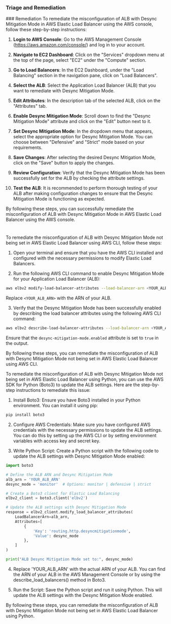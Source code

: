 
### Triage and Remediation
<Tabs>
<Tab title='Remediation'>
### Remediation

<AccordionGroup>
<Accordion title='Using Console' defaultOpen='true'>
To remediate the misconfiguration of ALB with Desync Mitigation Mode in AWS Elastic Load Balancer using the AWS console, follow these step-by-step instructions:

1. **Login to AWS Console**: Go to the AWS Management Console (https://aws.amazon.com/console/) and log in to your account.

2. **Navigate to EC2 Dashboard**: Click on the "Services" dropdown menu at the top of the page, select "EC2" under the "Compute" section.

3. **Go to Load Balancers**: In the EC2 Dashboard, under the "Load Balancing" section in the navigation pane, click on "Load Balancers".

4. **Select the ALB**: Select the Application Load Balancer (ALB) that you want to remediate with Desync Mitigation Mode.

5. **Edit Attributes**: In the description tab of the selected ALB, click on the "Attributes" tab.

6. **Enable Desync Mitigation Mode**: Scroll down to find the "Desync Mitigation Mode" attribute and click on the "Edit" button next to it.

7. **Set Desync Mitigation Mode**: In the dropdown menu that appears, select the appropriate option for Desync Mitigation Mode. You can choose between "Defensive" and "Strict" mode based on your requirements. 

8. **Save Changes**: After selecting the desired Desync Mitigation Mode, click on the "Save" button to apply the changes.

9. **Review Configuration**: Verify that the Desync Mitigation Mode has been successfully set for the ALB by checking the attribute settings.

10. **Test the ALB**: It is recommended to perform thorough testing of your ALB after making configuration changes to ensure that the Desync Mitigation Mode is functioning as expected.

By following these steps, you can successfully remediate the misconfiguration of ALB with Desync Mitigation Mode in AWS Elastic Load Balancer using the AWS console.

#
</Accordion>

<Accordion title='Using CLI'>
To remediate the misconfiguration of ALB with Desync Mitigation Mode not being set in AWS Elastic Load Balancer using AWS CLI, follow these steps:

1. Open your terminal and ensure that you have the AWS CLI installed and configured with the necessary permissions to modify Elastic Load Balancers.

2. Run the following AWS CLI command to enable Desync Mitigation Mode for your Application Load Balancer (ALB):
   
```bash
aws elbv2 modify-load-balancer-attributes --load-balancer-arn <YOUR_ALB_ARN> --attributes Key=deletion_protection.enabled,Value=true Key=desync-mitigation-mode.enabled,Value=true
```

Replace `<YOUR_ALB_ARN>` with the ARN of your ALB.

3. Verify that the Desync Mitigation Mode has been successfully enabled by describing the load balancer attributes using the following AWS CLI command:

```bash
aws elbv2 describe-load-balancer-attributes --load-balancer-arn <YOUR_ALB_ARN>
```

Ensure that the `desync-mitigation-mode.enabled` attribute is set to `true` in the output.

By following these steps, you can remediate the misconfiguration of ALB with Desync Mitigation Mode not being set in AWS Elastic Load Balancer using AWS CLI.
</Accordion>

<Accordion title='Using Python'>
To remediate the misconfiguration of ALB with Desync Mitigation Mode not being set in AWS Elastic Load Balancer using Python, you can use the AWS SDK for Python (Boto3) to update the ALB settings. Here are the step-by-step instructions to remediate this issue:

1. Install Boto3:
Ensure you have Boto3 installed in your Python environment. You can install it using pip:
```bash
pip install boto3
```

2. Configure AWS Credentials:
Make sure you have configured AWS credentials with the necessary permissions to update the ALB settings. You can do this by setting up the AWS CLI or by setting environment variables with access key and secret key.

3. Write Python Script:
Create a Python script with the following code to update the ALB settings with Desync Mitigation Mode enabled:

```python
import boto3

# Define the ALB ARN and Desync Mitigation Mode
alb_arn = 'YOUR_ALB_ARN'
desync_mode = 'monitor'  # Options: monitor | defensive | strict

# Create a Boto3 client for Elastic Load Balancing
elbv2_client = boto3.client('elbv2')

# Update the ALB settings with Desync Mitigation Mode
response = elbv2_client.modify_load_balancer_attributes(
    LoadBalancerArn=alb_arn,
    Attributes=[
        {
            'Key': 'routing.http.desyncmitigationmode',
            'Value': desync_mode
        },
    ]
)

print("ALB Desync Mitigation Mode set to:", desync_mode)
```

4. Replace 'YOUR_ALB_ARN' with the actual ARN of your ALB.
You can find the ARN of your ALB in the AWS Management Console or by using the describe_load_balancers() method in Boto3.

5. Run the Script:
Save the Python script and run it using Python. This will update the ALB settings with the Desync Mitigation Mode enabled.

By following these steps, you can remediate the misconfiguration of ALB with Desync Mitigation Mode not being set in AWS Elastic Load Balancer using Python.
</Accordion>

</AccordionGroup>
</Tab>
</Tabs>

